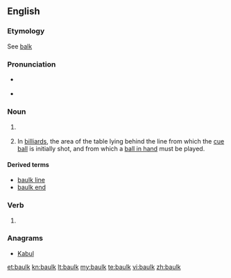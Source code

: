 ==English==

===Etymology===
See [[balk]]

===Pronunciation===
* {{a|UK}} {{IPA|/bɔːk/}}
*<!-- {{a|US}} {{IPA|/bɑk/}}-->
{{rfap|UK|UK}}

===Noun===
{{en-noun}}

# {{British}} {{alternative spelling of|[[balk]]}}
# {{UK}} In [[billiard]]s, the area of the table lying behind the line from which the [[cue ball]] is initially shot, and from which a [[ball in hand]] must be played.

====Derived terms====
* [[baulk line]]
* [[baulk end]]

===Verb===
{{en-verb}}

# {{British}} {{alternative spelling of|[[balk]]}}

===Anagrams===
* [[Kabul#English|Kabul]]

[[et:baulk]]
[[kn:baulk]]
[[lt:baulk]]
[[my:baulk]]
[[te:baulk]]
[[vi:baulk]]
[[zh:baulk]]